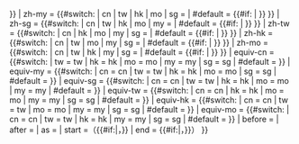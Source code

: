 <includeonly>{{地区用词2
| zh-cn = {{#switch: {{{cn|}}} | tw | hk | mo | my | sg = <!-- then equiv-cn = ** --> | #default = {{#if: {{{cn|}}} | {{{cn}}} }} }}
| zh-my = {{#switch: {{{my|}}} | cn | tw | hk | mo | sg = <!-- then equiv-my = ** --> | #default = {{#if: {{{my|}}} | {{{my}}} }} }}
| zh-sg = {{#switch: {{{sg|}}} | cn | tw | hk | mo | my = <!-- then equiv-sg = ** --> | #default = {{#if: {{{sg|}}} | {{{sg}}} }} }}
| zh-tw = {{#switch: {{{tw|}}} | cn | hk | mo | my | sg = <!-- then equiv-tw = ** --> | #default = {{#if: {{{tw|}}} | {{{tw}}} }} }}
| zh-hk = {{#switch: {{{hk|}}} | cn | tw | mo | my | sg = <!-- then equiv-hk = ** --> | #default = {{#if: {{{hk|}}} | {{{hk}}} }} }}
| zh-mo = {{#switch: {{{mo|}}} | cn | tw | hk | my | sg = <!-- then equiv-mo = ** --> | #default = {{#if: {{{mo|}}} | {{{mo}}} }} }}
| equiv-cn = {{#switch: {{{cn}}} | tw = tw | hk = hk | mo = mo | my = my | sg = sg | #default = {{{equiv-cn|}}}<!-- legacy usage --> }}
| equiv-my = {{#switch: {{{my}}} | cn = cn | tw = tw | hk = hk | mo = mo | sg = sg | #default = {{{equiv-my|}}}<!-- legacy usage --> }}
| equiv-sg = {{#switch: {{{sg}}} | cn = cn | tw = tw | hk = hk | mo = mo | my = my | #default = {{{equiv-sg|}}}<!-- legacy usage --> }}
| equiv-tw = {{#switch: {{{tw}}} | cn = cn | hk = hk | mo = mo | my = my | sg = sg | #default = {{{equiv-tw|}}}<!-- legacy usage --> }}
| equiv-hk = {{#switch: {{{hk}}} | cn = cn | tw = tw | mo = mo | my = my | sg = sg | #default = {{{equiv-hk|}}}<!-- legacy usage --> }}
| equiv-mo = {{#switch: {{{mo}}} | cn = cn | tw = tw | hk = hk | my = my | sg = sg | #default = {{{equiv-mo|}}}<!-- legacy usage --> }}
| before = {{{before|'''}}}
| after = {{{after|'''}}}
| as = {{{as|作}}}
| start =（{{#if:{{{start|}}}|{{{start}}}，}}
| end = {{#if:{{{end|}}}|，{{{end}}}}}）
}}</includeonly><noinclude>
{{模板文档}}
</noinclude>